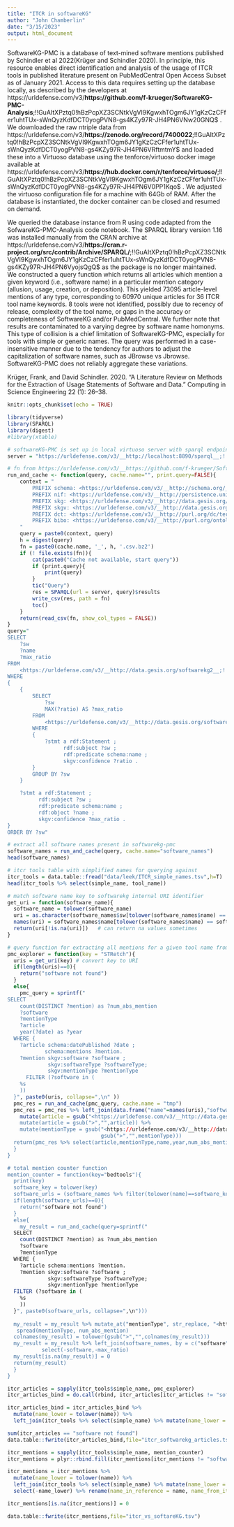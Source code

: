 ```yaml
---
title: "ITCR in softwareKG"
author: "John Chamberlin"
date: "3/15/2023"
output: html_document
---
```


SoftwareKG-PMC is a database of text-mined software mentions published by Schindler et al 2022(Krüger and Schindler 2020). In principle, this resource enables direct identification and analysis of the usage of ITCR tools in published literature present on PubMedCentral Open Access Subset as of January 2021. Access to this data requires setting up the database locally, as described by the developers at https://urldefense.com/v3/__https://github.com/f-krueger/SoftwareKG-PMC-Analysis__;!!GuAItXPztq0!hBzPcpXZ3SCNtkVgVI9KgwxhTOgm6JY1gKzCzCFfer1uhtTUx-sWnQyzKdfDCT0yogPVN8-gs4KZy97R-JH4PN6VNw20GNQ$ . We downloaded the raw ntriple data from https://urldefense.com/v3/__https://zenodo.org/record/7400022__;!!GuAItXPztq0!hBzPcpXZ3SCNtkVgVI9KgwxhTOgm6JY1gKzCzCFfer1uhtTUx-sWnQyzKdfDCT0yogPVN8-gs4KZy97R-JH4PN6VRftmtmY$  and loaded these into a Virtuoso database using the tenforce/virtuoso docker image available at https://urldefense.com/v3/__https://hub.docker.com/r/tenforce/virtuoso/__;!!GuAItXPztq0!hBzPcpXZ3SCNtkVgVI9KgwxhTOgm6JY1gKzCzCFfer1uhtTUx-sWnQyzKdfDCT0yogPVN8-gs4KZy97R-JH4PN6V0PP1Kqo$ . We adjusted the virtuoso configuration file for a machine with 64Gb of RAM. After the database is instantiated, the docker container can be closed and resumed on demand.


We queried the database instance from R using code adapted from the SofwareKG-PMC-Analysis code notebook. The SPARQL library version 1.16 was installed manually from the CRAN archive at https://urldefense.com/v3/__https://cran.r-project.org/src/contrib/Archive/SPARQL/__;!!GuAItXPztq0!hBzPcpXZ3SCNtkVgVI9KgwxhTOgm6JY1gKzCzCFfer1uhtTUx-sWnQyzKdfDCT0yogPVN8-gs4KZy97R-JH4PN6VyojsQgQ$  as the package is no longer maintained. We constructed a query function which returns all articles which mention a given keyword (i.e., software name) in a particular mention category (allusion, usage, creation, or deposition). This yielded 73095 article-level mentions of any type, corresponding to 60970 unique articles for 36 ITCR tool name keywords. 8 tools were not identified, possibly due to recency of release, complexity of the tool name, or gaps in the accuracy or completeness of SoftwareKG and/or PubMedCentral. We further note that results are contaminated to a varying degree by software name homonyms. This type of collision is a chief limitation of SoftwareKG-PMC, especially for tools with simple or generic names. The query was performed in a case-insensitive manner due to the tendency for authors to adjust the capitalization of software names, such as JBrowse vs Jbrowse. SoftwareKG-PMC does not reliably aggregate these variations.


Krüger, Frank, and David Schindler. 2020. “A Literature Review on Methods for the Extraction of Usage Statements of Software and Data.” Computing in Science Engineering 22 (1): 26–38.

```r
knitr::opts_chunk$set(echo = TRUE)

library(tidyverse)
library(SPARQL)
library(digest)
#library(xtable)

# softwareKG-PMC is set up in local virtuoso server with sparql endpoint:
server = "https://urldefense.com/v3/__http://localhost:8890/sparql__;!!GuAItXPztq0!hBzPcpXZ3SCNtkVgVI9KgwxhTOgm6JY1gKzCzCFfer1uhtTUx-sWnQyzKdfDCT0yogPVN8-gs4KZy97R-JH4PN6VLsRqgCI$ "

# fn from https://urldefense.com/v3/__https://github.com/f-krueger/SoftwareKG-PMC-Analysis/blob/main/SoftwareKG_PMC_Analyses.ipynb__;!!GuAItXPztq0!hBzPcpXZ3SCNtkVgVI9KgwxhTOgm6JY1gKzCzCFfer1uhtTUx-sWnQyzKdfDCT0yogPVN8-gs4KZy97R-JH4PN6VGRgoXaM$ 
run_and_cache <- function(query, cache.name="", print.query=FALSE){
    context = "
        PREFIX schema: <https://urldefense.com/v3/__http://schema.org/__;!!GuAItXPztq0!hBzPcpXZ3SCNtkVgVI9KgwxhTOgm6JY1gKzCzCFfer1uhtTUx-sWnQyzKdfDCT0yogPVN8-gs4KZy97R-JH4PN6VNIdtLqA$ >
        PREFIX nif: <https://urldefense.com/v3/__http://persistence.uni-leipzig.org/nlp2rdf/ontologies/nif-core*__;Iw!!GuAItXPztq0!hBzPcpXZ3SCNtkVgVI9KgwxhTOgm6JY1gKzCzCFfer1uhtTUx-sWnQyzKdfDCT0yogPVN8-gs4KZy97R-JH4PN6VPi2mSRA$ >
        PREFIX skg: <https://urldefense.com/v3/__http://data.gesis.org/softwarekg/PMC/__;!!GuAItXPztq0!hBzPcpXZ3SCNtkVgVI9KgwxhTOgm6JY1gKzCzCFfer1uhtTUx-sWnQyzKdfDCT0yogPVN8-gs4KZy97R-JH4PN6Vl7JzK3A$ >
        PREFIX skgv: <https://urldefense.com/v3/__http://data.gesis.org/softwarekg/vocab/__;!!GuAItXPztq0!hBzPcpXZ3SCNtkVgVI9KgwxhTOgm6JY1gKzCzCFfer1uhtTUx-sWnQyzKdfDCT0yogPVN8-gs4KZy97R-JH4PN6VIR2t_dk$ >
        PREFIX dct: <https://urldefense.com/v3/__http://purl.org/dc/terms/__;!!GuAItXPztq0!hBzPcpXZ3SCNtkVgVI9KgwxhTOgm6JY1gKzCzCFfer1uhtTUx-sWnQyzKdfDCT0yogPVN8-gs4KZy97R-JH4PN6VZarWrtg$ >
        PREFIX bibo: <https://urldefense.com/v3/__http://purl.org/ontology/bibo/__;!!GuAItXPztq0!hBzPcpXZ3SCNtkVgVI9KgwxhTOgm6JY1gKzCzCFfer1uhtTUx-sWnQyzKdfDCT0yogPVN8-gs4KZy97R-JH4PN6VAYwFGeM$ >
    "
    query = paste0(context, query)
    h = digest(query)
    fn = paste0(cache.name, '_', h, '.csv.bz2')
    if (! file.exists(fn)){
        cat(paste0("Cache not available, start query"))
        if (print.query){
            print(query)
        }
        tic("Query")
        res = SPARQL(url = server, query)$results
        write_csv(res, path = fn)
        toc()
    }
    return(read_csv(fn, show_col_types = FALSE))
}
query="      
SELECT 
    ?sw 
    ?name 
    ?max_ratio
FROM 
    <https://urldefense.com/v3/__http://data.gesis.org/softwarekg2__;!!GuAItXPztq0!hBzPcpXZ3SCNtkVgVI9KgwxhTOgm6JY1gKzCzCFfer1uhtTUx-sWnQyzKdfDCT0yogPVN8-gs4KZy97R-JH4PN6V1xOUCCQ$ > 
WHERE
{
    {
        SELECT 
            ?sw 
            MAX(?ratio) AS ?max_ratio
        FROM 
            <https://urldefense.com/v3/__http://data.gesis.org/softwarekg2__;!!GuAItXPztq0!hBzPcpXZ3SCNtkVgVI9KgwxhTOgm6JY1gKzCzCFfer1uhtTUx-sWnQyzKdfDCT0yogPVN8-gs4KZy97R-JH4PN6V1xOUCCQ$ > 
        WHERE
        {
            ?stmt a rdf:Statement ;
                  rdf:subject ?sw ;
                  rdf:predicate schema:name ;
                  skgv:confidence ?ratio .
        }
        GROUP BY ?sw
    }

    ?stmt a rdf:Statement ;
          rdf:subject ?sw ;
          rdf:predicate schema:name ;
          rdf:object ?name ;
          skgv:confidence ?max_ratio .
}
ORDER BY ?sw"

# extract all software names present in softwarekg-pmc
software_names = run_and_cache(query, cache.name="software_names")
head(software_names)
```


```r
# itcr tools table with simplified names for querying against
itcr_tools = data.table::fread("data/leek/ITCR_simple_names.tsv",h=T)
head(itcr_tools %>% select(simple_name, tool_name))
```

```r
# match software name key to softwarekg internal URI identifier
get_uri = function(software_name){
  software_name = tolower(software_name)
  uri = as.character(software_names$sw[tolower(software_names$name) == software_name])
  names(uri) = software_names$name[tolower(software_names$name) == software_name]
  return(uri[!is.na(uri)])   # can return na values sometimes
}

# query function for extracting all mentions for a given tool name from softwarekg
pmc_explorer = function(key = "STRetch"){
  uris = get_uri(key) # convert key to URI
  if(length(uris)==0){
    return("software not found")
  }
  else{
    pmc_query = sprintf("
SELECT
    count(DISTINCT ?mention) as ?num_abs_mention
    ?software
    ?mentionType
    ?article
    year(?date) as ?year
  WHERE {
    ?article schema:datePublished ?date ;
            schema:mentions ?mention.
    ?mention skgv:software ?software ;
             skgv:softwareType ?softwareType;
             skgv:mentionType ?mentionType
      FILTER (?software in (
    %s
    ))
  }", paste0(uris, collapse=",\n" ))
  pmc_res = run_and_cache(pmc_query, cache.name = "tmp")
  pmc_res = pmc_res %>% left_join(data.frame("name"=names(uris),"software"=uris)) %>%
    mutate(article = gsub("<https://urldefense.com/v3/__http://data.gesis.org/softwarekg/PMC/article/*22,*22*22,article__;JSUl!!GuAItXPztq0!hBzPcpXZ3SCNtkVgVI9KgwxhTOgm6JY1gKzCzCFfer1uhtTUx-sWnQyzKdfDCT0yogPVN8-gs4KZy97R-JH4PN6V3uQY8XY$ )) %>%
    mutate(article = gsub(">","",article)) %>%
    mutate(mentionType = gsub("<https://urldefense.com/v3/__http://data.gesis.org/softwarekg/vocab/MentionType___;!!GuAItXPztq0!hBzPcpXZ3SCNtkVgVI9KgwxhTOgm6JY1gKzCzCFfer1uhtTUx-sWnQyzKdfDCT0yogPVN8-gs4KZy97R-JH4PN6V6b3iUsE$ ","",
                              gsub(">","",mentionType)))
  return(pmc_res %>% select(article,mentionType,name,year,num_abs_mention, software))
  }
}

# total mention counter function
mention_counter = function(key="bedtools"){
  print(key)
  software_key = tolower(key)
  software_urls = (software_names %>% filter(tolower(name)==software_key))$sw
  if(length(software_urls)==0){
    return("software not found")
  }
  else{
    my_result = run_and_cache(query=sprintf("
  SELECT
    count(DISTINCT ?mention) as ?num_abs_mention
    ?software 
    ?mentionType
  WHERE {
    ?article schema:mentions ?mention.
    ?mention skgv:software ?software ;
             skgv:softwareType ?softwareType;
             skgv:mentionType ?mentionType
  FILTER (?software in (
    %s
    ))
  }", paste0(software_urls, collapse=",\n")))
    
  my_result = my_result %>% mutate_at("mentionType", str_replace, "<https://urldefense.com/v3/__http://data.gesis.org/softwarekg/vocab/MentionType___;!!GuAItXPztq0!hBzPcpXZ3SCNtkVgVI9KgwxhTOgm6JY1gKzCzCFfer1uhtTUx-sWnQyzKdfDCT0yogPVN8-gs4KZy97R-JH4PN6V6b3iUsE$ ", "") %>%
   spread(mentionType, num_abs_mention)
  colnames(my_result) = tolower(gsub(">","",colnames(my_result)))
  my_result = my_result %>% left_join(software_names, by = c("software"="sw")) %>%
           select(-software,-max_ratio)
  my_result[is.na(my_result)] = 0
  return(my_result)
  }
}
```


```r
itcr_articles = sapply(itcr_tools$simple_name, pmc_explorer)
itcr_articles_bind = do.call(rbind, itcr_articles[itcr_articles != "software not found"])

itcr_articles_bind = itcr_articles_bind %>% 
  mutate(name_lower = tolower(name)) %>%
  left_join(itcr_tools %>% select(simple_name) %>% mutate(name_lower = tolower(simple_name))) %>% select(-name_lower) %>% rename(name_in_reference = name, name_from_itcr_simplified = simple_name)

sum(itcr_articles == "software not found")
data.table::fwrite(itcr_articles_bind,file="itcr_softwarekg_articles.tsv",sep = "\t")

```

```r
itcr_mentions = sapply(itcr_tools$simple_name, mention_counter)
itcr_mentions = plyr::rbind.fill(itcr_mentions[itcr_mentions != "software not found"])

itcr_mentions = itcr_mentions %>% 
  mutate(name_lower = tolower(name)) %>%
  left_join(itcr_tools %>% select(simple_name) %>% mutate(name_lower = tolower(simple_name))) %>% 
  select(-name_lower) %>% rename(name_in_reference = name, name_from_itcr_simplified = simple_name)

itcr_mentions[is.na(itcr_mentions)] = 0

data.table::fwrite(itcr_mentions,file="itcr_vs_softareKG.tsv")

```